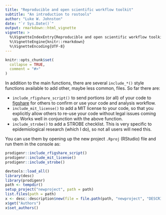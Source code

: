 ```yaml
---
title: "Reproducible and open scientific workflow toolkit"
subtitle: "An introduction to rostools"
author: "Luke W. Johnston"
date: "`r Sys.Date()`"
output: rmarkdown::html_vignette
vignette: >
  %\VignetteIndexEntry{Reproducible and open scientific workflow toolkit}
  %\VignetteEngine{knitr::rmarkdown}
  %\VignetteEncoding{UTF-8}
---
```


```r
knitr::opts_chunk$set(
  collapse = TRUE,
  comment = "#>"
)
```


In addition to the main functions, there are several `include_*()`
style functions available to add other, maybe less common, files. So far
there are:

- `include_rfigshare_script()` to send portions (or all) of your code to
[figshare](https://figshare.com/) for others to confirm or use your code and
analysis workflow.
- `include_mit_license()` to add a MIT license to your code, so that you
explicitly allow others to re-use your code without legal issues coming up.
Works well in conjunction with the above function.
- `include_strobe()` to add a STROBE checklist. This is very specific to
epidemiological research (which I do), so not all users will need this.

You can use them by opening up the new project `.Rproj` (RStudio) file and run
them in the console as:

```r
prodigenr::include_rfigshare_script()
prodigenr::include_mit_license()
prodigenr::include_strobe()
```



```r
devtools::load_all()
library(desc)
library(prodigenr)
path <- tempdir()
setup_project("newproject", path = path)
list.files(path = path)
x <- desc::description$new(file = file.path(path, "newproject", "DESCRIPTION"))
x$get("Authors")
x$set_authors()
```

